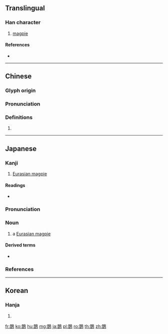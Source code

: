 {{character info/new}}
{{also|鹊}}
==Translingual==

===Han character===
{{Han char|rn=196|rad=鳥|as=08|sn=19|four=47627|canj=TAHAF}}

# [[magpie]]

====References====
* {{Han ref|kx=1492.130|dkj=47014|dj=2022.220|hdz=74638.220|uh=9D72|ud=40306|bh=C44E|bd=50254}}

----

==Chinese==
{{zh-forms|s=鹊}}

===Glyph origin===
{{Han etym}}

===Pronunciation===
{{zh-pron
|m=què
|c=coek3,zoek3
|h=pfs=
|md=
|mn=qz,tw,xm:chhiok/zz:chhiak
|w=
|mc=y
|oc=y
|cat=
}}

===Definitions===
{{zh-hanzi}}

# {{rfdef|lang=zh}}

----

==Japanese==

===Kanji===
{{ja-kanji|grade=|rs=鳥08}}

# [[Eurasian magpie]]

====Readings====
* {{ja-readings|goon=[[さく]] (saku)|kanyoon=[[じゃく]] (jaku)|kanon=[[しゃく]] (shaku)|kun=[[かささぎ]] (kasasagi)}}

===Pronunciation===
{{wikipedia|lang=ja|カササギ}}
{{ja-kanjitab|かささぎ|yomi=k}}
{{ja-pron|acc=0|acc2=2|かささぎ|y=k|acc_ref=NHK,DJR,SMK5|acc2_ref=SMK5}}

===Noun===
{{ja-noun|かささぎ|カササギ}}

# a [[Eurasian magpie]]

====Derived terms====
* {{ja-r|鵲%雁|カササギ%ガン}}

===References===
<references/>

{{C|ja|Corvids|sort=かささぎ}}
----

==Korean==

===Hanja===
{{ko-hanja|hangeul=작|eumhun=|rv=jak|mr=chak|y=cak}}

# {{defn|lang=ko|sort=鳥08}}

[[fr:鵲]]
[[ko:鵲]]
[[hu:鵲]]
[[mg:鵲]]
[[ja:鵲]]
[[pl:鵲]]
[[ro:鵲]]
[[th:鵲]]
[[zh:鵲]]